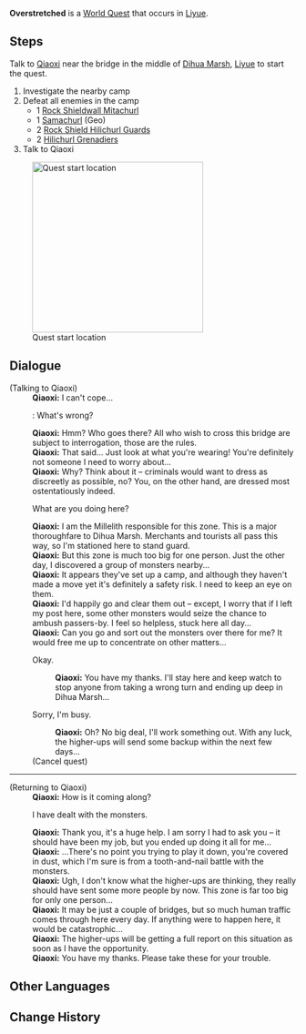 {{Quest Infobox
|id            = 21003
|type          = World
|region        = Liyue
|area          = Bishui Plain
|summary       = 
|startLocation = [[Dihua Marsh]], [[Liyue]]
|exp           = 150
|mora          = 20,000
|primogems     = 20
|rep           = Liyue
|repAmt        = 20
|other         = {{Card|Instructor's Feather Accessory|1|rarity=3}}
|characters    = Qiaoxi; Traveler
}}
'''Overstretched''' is a [[World Quest]] that occurs in [[Liyue]].

==Steps==
Talk to [[Qiaoxi]] near the bridge in the middle of [[Dihua Marsh]], [[Liyue]] to start the quest.
#Investigate the nearby camp
#Defeat all enemies in the camp
#*1 [[Hilichurls#Rock Shieldwall Mitachurl|Rock Shieldwall Mitachurl]]
#*1 [[Hilichurls#Samachurls|Samachurl]] (Geo)
#*2 [[Hilichurls#Rock Shield Hilichurl Guard|Rock Shield Hilichurl Guard]]s
#*2 [[Hilichurls#Hilichurl Grenadier|Hilichurl Grenadier]]s
#Talk to Qiaoxi

[[File:Location Overstretched start.png|thumb|300px|Quest start location]]

==Dialogue==
{{Quest Description|Millelith [[Qiaoxi]] is tasked with guarding a major thoroughfare to [[Dihua Marsh]]. But he thinks this mammoth task is too much for one person...}}
{{Dialogue start}}
;(Talking to Qiaoxi)
:'''Qiaoxi:''' I can't cope...
:{{DIcon}}: What's wrong?
:'''Qiaoxi:''' Hmm? Who goes there? All who wish to cross this bridge are subject to interrogation, those are the rules.
:'''Qiaoxi:''' That said... Just look at what you're wearing! You're definitely not someone I need to worry about...
:'''Qiaoxi:''' Why? Think about it – criminals would want to dress as discreetly as possible, no? You, on the other hand, are dressed most ostentatiously indeed.
:{{DIcon}} What are you doing here?
:'''Qiaoxi:''' I am the Millelith responsible for this zone. This is a major thoroughfare to Dihua Marsh. Merchants and tourists all pass this way, so I'm stationed here to stand guard.
:'''Qiaoxi:''' But this zone is much too big for one person. Just the other day, I discovered a group of monsters nearby...
:'''Qiaoxi:''' It appears they've set up a camp, and although they haven't made a move yet it's definitely a safety risk. I need to keep an eye on them.
:'''Qiaoxi:''' I'd happily go and clear them out – except, I worry that if I left my post here, some other monsters would seize the chance to ambush passers-by. I feel so helpless, stuck here all day...
:'''Qiaoxi:''' Can you go and sort out the monsters over there for me? It would free me up to concentrate on other matters...
:{{DIcon|Quest}} Okay.
::'''Qiaoxi:''' You have my thanks. I'll stay here and keep watch to stop anyone from taking a wrong turn and ending up deep in Dihua Marsh...
:{{DIcon}} Sorry, I'm busy.
::'''Qiaoxi:''' Oh? No big deal, I'll work something out. With any luck, the higher-ups will send some backup within the next few days...
:;(Cancel quest)
----
;(Returning to Qiaoxi)
:'''Qiaoxi:''' How is it coming along?
:{{DIcon}} I have dealt with the monsters.
:'''Qiaoxi:''' Thank you, it's a huge help. I am sorry I had to ask you – it should have been my job, but you ended up doing it all for me...
:'''Qiaoxi:''' ...There's no point you trying to play it down, you're covered in dust, which I'm sure is from a tooth-and-nail battle with the monsters.
:'''Qiaoxi:''' Ugh, I don't know what the higher-ups are thinking, they really should have sent some more people by now. This zone is far too big for only one person...
:'''Qiaoxi:''' It may be just a couple of bridges, but so much human traffic comes through here every day. If anything were to happen here, it would be catastrophic...
:'''Qiaoxi:''' The higher-ups will be getting a full report on this situation as soon as I have the opportunity.
:'''Qiaoxi:''' You have my thanks. Please take these for your trouble.
{{Dialogue end}}

==Other Languages==
{{Other Languages
|en      = Overstretched
|zhs     = 独木难支
|zhs_rm  = Dúmùnánzhī
|zht     = 獨木難支
|zht_rm  = Dúmùnánzhī
|zh_tl   = A Single Log Cannot Support a Mansion
|ja      = 一人の見張り
|ja_rm   = Hitori no Mihari
|ja_tl   = Sole Guard
|ko      = 혼자 감당하기 어려운 일
|ko_rm   = 
|ko_tl   = 
|es      = Un trabajo para más de uno
|es_tl   = A Job for More Than One
|fr      = À plusieurs c'est plus facile
|fr_tl   = It Is Easier With Others
|ru      = Один в поле не воин
|ru_tl   = 
|th      = คนเดียวหัวหาย
|th_rm   = 
|th_tl   = 
|vi      = Đơn Thương Độc Mã
|vi_tl   = 
|de      = Allein und hilflos
|de_tl   = Alone and Helpless
|id      = Penjaga yang Kewalahan
|id_tl   = Overwhelmed Guard
|pt      = Trabalho Pesado
|pt_tl   = 
}}

==Change History==
{{Change History|1.0}}
